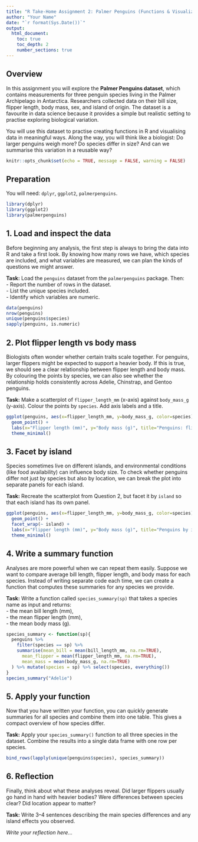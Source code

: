 ```yaml
---
title: "R Take-Home Assignment 2: Palmer Penguins (Functions & Visualization)"
author: "Your Name"
date: "`r format(Sys.Date())`"
output:
  html_document:
    toc: true
    toc_depth: 2
    number_sections: true
---
```


## Overview

In this assignment you will explore the **Palmer Penguins dataset**, which contains measurements for three penguin species living in the Palmer Archipelago in Antarctica. Researchers collected data on their bill size, flipper length, body mass, sex, and island of origin. The dataset is a favourite in data science because it provides a simple but realistic setting to practise exploring biological variation.  

You will use this dataset to practise creating functions in R and visualising data in meaningful ways. Along the way, you will think like a biologist: Do larger penguins weigh more? Do species differ in size? And can we summarise this variation in a reusable way?  

```r
knitr::opts_chunk$set(echo = TRUE, message = FALSE, warning = FALSE)
```

## Preparation

You will need: `dplyr`, `ggplot2`, `palmerpenguins`.

```r
library(dplyr)
library(ggplot2)
library(palmerpenguins)
```

## 1. Load and inspect the data

Before beginning any analysis, the first step is always to bring the data into R and take a first look. By knowing how many rows we have, which species are included, and what variables are measured, we can plan the kinds of questions we might answer.  

**Task:** Load the `penguins` dataset from the `palmerpenguins` package. Then:  
- Report the number of rows in the dataset.  
- List the unique species included.  
- Identify which variables are numeric.  

```r
data(penguins)
nrow(penguins)
unique(penguins$species)
sapply(penguins, is.numeric)
```

## 2. Plot flipper length vs body mass

Biologists often wonder whether certain traits scale together. For penguins, larger flippers might be expected to support a heavier body. If this is true, we should see a clear relationship between flipper length and body mass. By colouring the points by species, we can also see whether the relationship holds consistently across Adelie, Chinstrap, and Gentoo penguins.  

**Task:** Make a scatterplot of `flipper_length_mm` (x-axis) against `body_mass_g` (y-axis). Colour the points by `species`. Add axis labels and a title.  

```r
ggplot(penguins, aes(x=flipper_length_mm, y=body_mass_g, color=species)) +
  geom_point() +
  labs(x="Flipper length (mm)", y="Body mass (g)", title="Penguins: flipper length vs body mass") +
  theme_minimal()
```

## 3. Facet by island

Species sometimes live on different islands, and environmental conditions (like food availability) can influence body size. To check whether penguins differ not just by species but also by location, we can break the plot into separate panels for each island.  

**Task:** Recreate the scatterplot from Question 2, but facet it by `island` so that each island has its own panel.  

```r
ggplot(penguins, aes(x=flipper_length_mm, y=body_mass_g, color=species)) +
  geom_point() +
  facet_wrap(~ island) +
  labs(x="Flipper length (mm)", y="Body mass (g)", title="Penguins by island") +
  theme_minimal()
```

## 4. Write a summary function

Analyses are more powerful when we can repeat them easily. Suppose we want to compare average bill length, flipper length, and body mass for each species. Instead of writing separate code each time, we can create a function that computes these summaries for any species we provide.  

**Task:** Write a function called `species_summary(sp)` that takes a species name as input and returns:  
- the mean bill length (mm),  
- the mean flipper length (mm),  
- the mean body mass (g).  

```r
species_summary <- function(sp){
  penguins %>% 
    filter(species == sp) %>% 
    summarise(mean_bill = mean(bill_length_mm, na.rm=TRUE), 
      mean_flipper = mean(flipper_length_mm, na.rm=TRUE),
      mean_mass = mean(body_mass_g, na.rm=TRUE)
  ) %>% mutate(species = sp) %>% select(species, everything())
}
species_summary("Adelie")
```

## 5. Apply your function

Now that you have written your function, you can quickly generate summaries for all species and combine them into one table. This gives a compact overview of how species differ.  

**Task:** Apply your `species_summary()` function to all three species in the dataset. Combine the results into a single data frame with one row per species.  

```r
bind_rows(lapply(unique(penguins$species), species_summary))
```

## 6. Reflection

Finally, think about what these analyses reveal. Did larger flippers usually go hand in hand with heavier bodies? Were differences between species clear? Did location appear to matter?  

**Task:** Write 3–4 sentences describing the main species differences and any island effects you observed.  

*Write your reflection here…*
